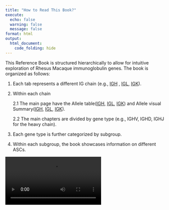 ```yaml
---
title: "How to Read This Book?"
execute:
  echo: false
  warning: false
  message: false
format: html
output:
  html_document:
    code_folding: hide
---
```


This Reference Book is structured hierarchically to allow for intuitive exploration of Rhesus Macaque immunoglobulin genes. The book is organized as follows:

1.  Each tab represents a different IG chain (e.g., [IGH](IGH.html) , [IGL](IGL.html), [IGK](IGK.html)).

2.  Within each chain

    2.1  The main page have the Allele table([IGH](IGH.html#allele-table), [IGL](IGL.html#allele-table), [IGK](IGK.html#allele-table)) and Allele visual Summary([IGH](IGH.html#Allele-visual-summary), [IGL](IGL.html#Allele-visual-summary), [IGK](IGK.html#Allele-visual-summary)).

    2.2  The main chapters are divided by gene type (e.g., IGHV, IGHD, IGHJ for the heavy chain).

3.  Each gene type is further categorized by subgroup.

4.  Within each subgroup, the book showcases information on different ASCs.

![](show.mp4)